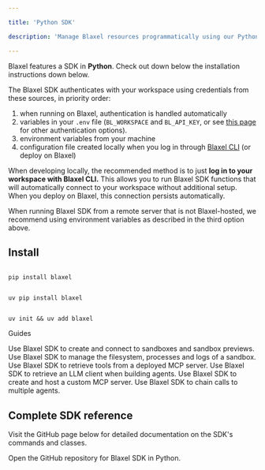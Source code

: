 ```yaml
---

title: 'Python SDK'

description: 'Manage Blaxel resources programmatically using our Python SDK.'

---
```


Blaxel features a SDK in **Python**. Check out down below the installation instructions down below.

<Accordion title="Set up authentication to Blaxel">

The Blaxel SDK authenticates with your workspace using credentials from these sources, in priority order:

1. when running on Blaxel, authentication is handled automatically
2. variables in your `.env` file (`BL_WORKSPACE` and `BL_API_KEY`, or see [this page](../Agents/Variables-and-secrets) for other authentication options). 
3. environment variables from your machine
4. configuration file created locally when you log in through [Blaxel CLI](../cli-reference/introduction) (or deploy on Blaxel)

When developing locally, the recommended method is to just **log in to your workspace with Blaxel CLI.** This allows you to run Blaxel SDK functions that will automatically connect to your workspace without additional setup. When you deploy on Blaxel, this connection persists automatically.

When running Blaxel SDK from a remote server that is not Blaxel-hosted, we recommend using environment variables as described in the third option above.

</Accordion>

## Install

<CodeGroup>

```shell Python (pip)

pip install blaxel

```

```shell Python (uv)

uv pip install blaxel

```

```shell Python (uv add)

uv init && uv add blaxel

```

</CodeGroup>

Guides

<CardGroup>
<Card title="Create sandboxes" icon="book" href="/Sandboxes/Overview">
Use Blaxel SDK to create and connect to sandboxes and sandbox previews.
</Card>

<Card title="Interact with a sandbox" icon="book" href="/Sandboxes/Processes">
Use Blaxel SDK to manage the filesystem, processes and logs of a sandbox.
</Card>

<Card title="Connect to MCP servers" icon="book" href="/Agents/Develop-an-agent-py#Connect-to-tools">
Use Blaxel SDK to retrieve tools from a deployed MCP server.
</Card>

<Card title="Connect to model APIs" icon="book" href="/Agents/Develop-an-agent-py#Connect-to-a-model-API">
Use Blaxel SDK to retrieve an LLM client when building agents.
</Card>

<Card title="Deploy your MCP server" icon="book" href="/Functions/Create-MCP-server">
Use Blaxel SDK to create and host a custom MCP server.
</Card>

<Card title="Chain agents" icon="book" href="/Agents/Develop-an-agent-ts#Connect-to-another-agent-multi-agent-chaining">
Use Blaxel SDK to chain calls to multiple agents.
</Card>
</CardGroup>

## Complete SDK reference

Visit the GitHub page below for detailed documentation on the SDK's commands and classes.

<Card title="Python SDK" icon="python" href="https://github.com/blaxel-ai/sdk-python">
Open the GitHub repository for Blaxel SDK in Python.
</Card>